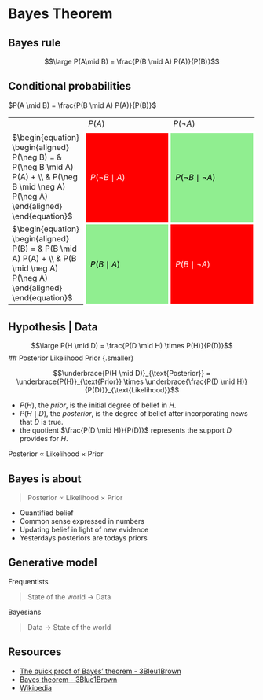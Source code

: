 # Bayes Theorem {.section}

## Bayes rule

$$\large P(A\mid B) = \frac{P(B \mid A) P(A)}{P(B)}$$

## Conditional probabilities

$P(A \mid B) = \frac{P(B \mid A) P(A)}{P(B)}$

<table style="border: none;  transform: scale(1);">
  <col width="150px">
  <col width="225px">
  <col width="225px">
<tr><td></td style="width: 300px;">
<td>
$P(A)$
</td style="width: 300px;">
<td>
$P(\neg A)$
</td></tr>
<tr height="150px">
<td>
$\begin{equation}
\begin{aligned}
P(\neg B) = & P(\neg B \mid A) P(A) + \\ 
            & P(\neg B \mid \neg A) P(\neg A)
\end{aligned}
\end{equation}$
</td>
<td style = "border: 5px solid white; padding: 10px; color: white; background-color: red;">
$P(\neg B \mid A)$
</td>
<td style = "border: 5px solid white; padding: 10px; color: black; background-color: lightgreen;">
$P(\neg B \mid \neg A)$
</td>
</tr>
<tr height="150px">
<td>
$\begin{equation}
\begin{aligned}
P(B) = & P(B \mid A) P(A) + \\ 
       & P(B \mid \neg A) P(\neg A)
\end{aligned}
\end{equation}$
</td>   
<td style = "border: 5px solid white; padding: 10px; color: black; background-color: lightgreen;">
$P(B \mid A)$
</td>
<td style = "border: 5px solid white; padding: 10px; color: white; background-color: red;">
$P(B \mid \neg A)$
</td>
</tr>
</table>

## Hypothesis | Data

$$\large P(H \mid D) = \frac{P(D \mid H) \times P(H)}{P(D)}$$
## Posterior Likelihood Prior {.smaller}

$$\underbrace{P(H \mid D)}_{\text{Posterior}} = \underbrace{P(H)}_{\text{Prior}} \times \underbrace{\frac{P(D \mid H)}{P(D)}}_{\text{Likelihood}}$$

* $P(H)$, the $prior$, is the initial degree of belief in $H$.
* $P(H \mid D)$, the $posterior$, is the degree of belief after incorporating news that $D$ is true.
* the quotient $\frac{P(D \mid H)}{P(D)}$ represents the support $D$ provides for $H$.

Posterior $\propto$ Likelihood $\times$ Prior

## Bayes is about

> Posterior $\propto$ Likelihood $\times$ Prior

* Quantified belief
* Common sense expressed in numbers
* Updating belief in light of new evidence
* Yesterdays posteriors are todays priors

## Generative model

Frequentists

> State of the world → Data

Bayesians

> Data → State of the world

## Resources

* [The quick proof of Bayes' theorem - 3Bleu1Brown](https://youtu.be/U_85TaXbeIo)
* [Bayes theorem - 3Blue1Brown](https://youtu.be/HZGCoVF3YvM)
* [Wikipedia](https://en.wikipedia.org/wiki/Bayes%27_theorem)